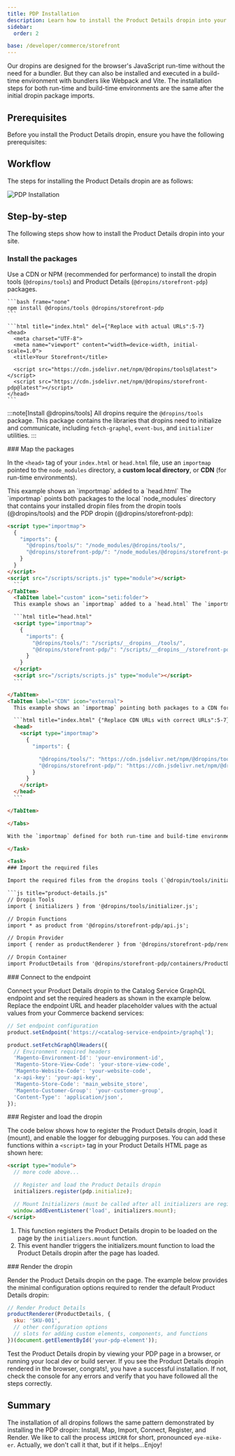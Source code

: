 ```yaml
---
title: PDP Installation
description: Learn how to install the Product Details dropin into your site.
sidebar:
  order: 2

base: /developer/commerce/storefront
---
```



Our dropins are designed for the browser's JavaScript run-time without the need for a bundler. But they can also be installed and executed in a build-time environment with bundlers like Webpack and Vite. The installation steps for both run-time and build-time environments are the same after the initial dropin package imports.

## Prerequisites

Before you install the Product Details dropin, ensure you have the following prerequisites:

## Workflow

The steps for installing the Product Details dropin are as follows:

<Diagram>![PDP Installation](@images/pdp/pdp-installation.svg)</Diagram>

## Step-by-step

The following steps show how to install the Product Details dropin into your site.

<Tasks>

<Task>

### Install the packages

Use a CDN or NPM (recommended for performance) to install the dropin tools (`@dropins/tools`) and Product Details (`@dropins/storefront-pdp`) packages.

<Tabs>
  <TabItem label="NPM" icon="seti:npm">

    ```bash frame="none"
    npm install @dropins/tools @dropins/storefront-pdp
    ```

  </TabItem>
  <TabItem label="CDN" icon="external">

    ```html title="index.html" del={"Replace with actual URLs":5-7}
    <head>
      <meta charset="UTF-8">
      <meta name="viewport" content="width=device-width, initial-scale=1.0">
      <title>Your Storefront</title>

      <script src="https://cdn.jsdelivr.net/npm/@dropins/tools@latest"></script>
      <script src="https://cdn.jsdelivr.net/npm/@dropins/storefront-pdp@latest"></script>
    </head>
    ```

  </TabItem>
</Tabs>

:::note[Install @dropins/tools]
All dropins require the `@dropins/tools` package. This package contains the libraries that dropins need to initialize and communicate, including `fetch-graphql`, `event-bus`, and `initializer` utilities.
:::

</Task>

<Task>
### Map the packages

In the `<head>` tag of your `index.html` or `head.html` file, use an `importmap` pointed to the `node_modules` directory, a **custom local directory**, or **CDN** (for run-time environments).

<Tabs>
<TabItem label="node_modules" icon="seti:npm">
    This example shows an `importmap` added to a `head.html` The `importmap` points both packages to the local `node_modules` directory that contains your installed dropin files from the dropin tools (@dropins/tools) and the PDP dropin (@dropins/storefront-pdp):
  
  ```html title="head.html"
  <script type="importmap">
    {
      "imports": {
        "@dropins/tools/": "/node_modules/@dropins/tools/",
        "@dropins/storefront-pdp/": "/node_modules/@dropins/storefront-pdp/",
      }
    }
  </script>
  <script src="/scripts/scripts.js" type="module"></script>
    ```
  </TabItem>
    <TabItem label="custom" icon="seti:folder">
    This example shows an `importmap` added to a `head.html` The `importmap` points both packages to local directories that contain all the optimized/minified files from the dropin tools (@dropins/tools) and the Product Details dropin (@dropins/storefront-pdp):

    ```html title="head.html"
    <script type="importmap">
      {
        "imports": {
          "@dropins/tools/": "/scripts/__dropins__/tools/",
          "@dropins/storefront-pdp/": "/scripts/__dropins__/storefront-pdp/",
        }
      }
    </script>
    <script src="/scripts/scripts.js" type="module"></script>
    ```

  </TabItem>
  <TabItem label="CDN" icon="external">
    This example shows an `importmap` pointing both packages to a CDN for the dropin tools (@dropins/tools) and the Product Details dropin (@dropins/storefront-pdp):

    ```html title="index.html" {"Replace CDN URLs with correct URLs":5-7} del='https://cdn.jsdelivr.net/npm/'
    <head>
      <script type="importmap">
        {
          "imports": {

            "@dropins/tools/": "https://cdn.jsdelivr.net/npm/@dropins/tools@latest",
            "@dropins/storefront-pdp/": "https://cdn.jsdelivr.net/npm/@dropins/storefront-pdp@latest",
          }
        }
      </script>
    </head>
    ```

  </TabItem>

</Tabs>

With the `importmap` defined for both run-time and build-time environments, you can now **import the required files** from these packages into your PDP dropin JavaScript file as described in the next step.

</Task>

<Task>
### Import the required files

Import the required files from the dropins tools (`@dropin/tools/initializers.js`) and the Product Details dropin (`@dropins/storefront-pdp`) into a JavaScript file for your PDP dropin. The example here shows the imports added to a `product-details.js` file. These imports constitute the minimum imports you need to create a fully functioning Product Details dropin for your site:

```js title="product-details.js"
// Dropin Tools
import { initializers } from '@dropins/tools/initializer.js';

// Dropin Functions
import * as product from '@dropins/storefront-pdp/api.js';

// Dropin Provider
import { render as productRenderer } from '@dropins/storefront-pdp/render.js';

// Dropin Container
import ProductDetails from '@dropins/storefront-pdp/containers/ProductDetails.js';
```

</Task>

<Task>
### Connect to the endpoint

Connect your Product Details dropin to the Catalog Service GraphQL endpoint and set the required headers as shown in the example below. Replace the endpoint URL and header placeholder values with the actual values from your Commerce backend services:

```js title="product-details.js"
// Set endpoint configuration
product.setEndpoint('https://<catalog-service-endpoint>/graphql');

product.setFetchGraphQlHeaders({
  // Environment required headers
  'Magento-Environment-Id': 'your-environment-id',
  'Magento-Store-View-Code': 'your-store-view-code',
  'Magento-Website-Code': 'your-website-code',
  'x-api-key': 'your-api-key',
  'Magento-Store-Code': 'main_website_store',
  'Magento-Customer-Group': 'your-customer-group',
  'Content-Type': 'application/json',
});
```

</Task>

<Task>
### Register and load the dropin

The code below shows how to register the Product Details dropin, load it (mount), and enable the logger for debugging purposes. You can add these functions within a `<script>` tag in your Product Details HTML page as shown here:

```html title="index.html" ins={"1":5} ins={"2":8}
<script type="module">
  // more code above...

  // Register and load the Product Details dropin
  initializers.register(pdp.initialize);

  // Mount Initializers (must be called after all initializers are registered)
  window.addEventListener('load', initializers.mount);
</script>
```

<Callouts square color="var(--sl-color-green)">

1. This function registers the Product Details dropin to be loaded on the page by the `initializers.mount` function.
1. This event handler triggers the initializers.mount function to load the Product Details dropin after the page has loaded.

</Callouts>

</Task>

<Task>
### Render the dropin

Render the Product Details dropin on the page. The example below provides the minimal configuration options required to render the default Product Details dropin:

```js title="product-details.js"
// Render Product Details
productRenderer(ProductDetails, {
  sku: 'SKU-001',
  // other configuration options
  // slots for adding custom elements, components, and functions
})(document.getElementById('your-pdp-element'));
```

Test the Product Details dropin by viewing your PDP page in a browser, or running your local dev or build server. If you see the Product Details dropin rendered in the browser, congrats!, you have a successful installation. If not, check the console for any errors and verify that you have followed all the steps correctly.

</Task>

</Tasks>

## Summary

The installation of all dropins follows the same pattern demonstrated by installing the PDP dropin: Install, Map, Import, Connect, Register, and Render. We like to call the process `iMICRR` for short, pronounced `eye-mike-er`. Actually, we don't call it that, but if it helps...Enjoy!
